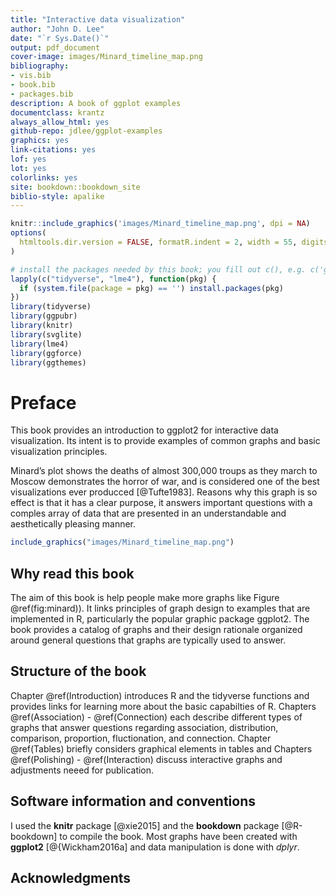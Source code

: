 ```yaml
--- 
title: "Interactive data visualization"
author: "John D. Lee"
date: "`r Sys.Date()`"
output: pdf_document
cover-image: images/Minard_timeline_map.png
bibliography:
- vis.bib
- book.bib
- packages.bib
description: A book of ggplot examples
documentclass: krantz
always_allow_html: yes
github-repo: jdlee/ggplot-examples
graphics: yes
link-citations: yes
lof: yes
lot: yes
colorlinks: yes
site: bookdown::bookdown_site
biblio-style: apalike
---
```


```r
knitr::include_graphics('images/Minard_timeline_map.png', dpi = NA)
options(
  htmltools.dir.version = FALSE, formatR.indent = 2, width = 55, digits = 4
)

# install the packages needed by this book; you fill out c(), e.g. c('ggplot2', 'dplyr')
lapply(c("tidyverse", "lme4"), function(pkg) {
  if (system.file(package = pkg) == '') install.packages(pkg)
})
library(tidyverse)
library(ggpubr)
library(knitr)
library(svglite)
library(lme4)
library(ggforce)
library(ggthemes)
```

# Preface {-}


This book provides an introduction to ggplot2 for interactive data visualization. Its intent is to provide examples of common graphs and basic visualization principles. 

Minard's plot shows the deaths of almost 300,000 troups as they march to Moscow demonstrates the horror of war, and is considered one of the best visualizations ever producced [@Tufte1983]. Reasons why this graph is so effect is that it has a clear purpose, it answers important questions with a comples array of data that are presented in an understandable and aesthetically pleasing manner.


```r
include_graphics("images/Minard_timeline_map.png")
```


## Why read this book {-}

The aim of this book is help people make more graphs like Figure \@ref(fig:minard)). It links principles of graph design to examples that are implemented in R, particularly the popular graphic package ggplot2. The book provides a catalog of graphs and their design rationale organized around general questions that graphs are typically used to answer. 


## Structure of the book {-}

Chapter \@ref(Introduction) introduces R and the tidyverse functions and provides links for learning more about the basic capabilties of R. Chapters \@ref(Association) - \@ref(Connection) each describe different types of graphs that answer questions regarding association, distribution, comparison, proportion, fluctionation, and connection. Chapter \@ref(Tables) briefly considers graphical elements in tables and Chapters  \@ref(Polishing) - \@ref(Interaction) discuss interactive graphs and adjustments neeed for publication.

## Software information and conventions {-}

I used the **knitr**\index{knitr} package [@xie2015] and the **bookdown**\index{bookdown} package [@R-bookdown] to compile the book. Most graphs have been created with **ggplot2** [@{Wickham2016a] and data manipulation is done with *dplyr*.

<!--
```r
#My R session information is shown below:
# sessionInfo()
```
-->

## Acknowledgments {-}



```block2

```

